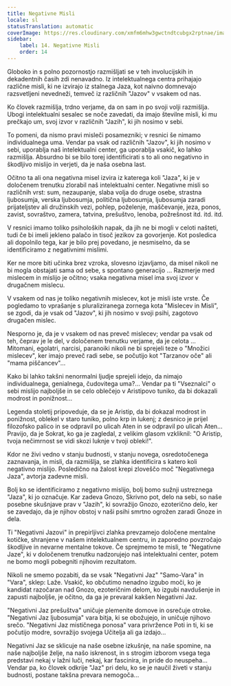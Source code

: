 ```yaml
---
title: Negativne Misli
locale: sl
statusTranslation: automatic
coverImage: https://res.cloudinary.com/xmfm6mhw3gwctndtcubgx2rptnae/image/upload/v1740468922/small_cover_tratado_de_psicologia_revolucionaria_a4c0dca4e0.webp
sidebar:
    label: 14. Negativne Misli
    order: 14
---
```

Globoko in s polno pozornostjo razmišljati se v teh involucijskih in dekadentnih časih zdi nenavadno. Iz intelektualnega centra prihajajo različne misli, ki ne izvirajo iz stalnega Jaza, kot naivno domnevajo razsvetljeni nevedneži, temveč iz različnih "Jazov" v vsakem od nas.

Ko človek razmišlja, trdno verjame, da on sam in po svoji volji razmišlja. Ubogi intelektualni sesalec se noče zavedati, da imajo številne misli, ki mu prečkajo um, svoj izvor v različnih "Jazih", ki jih nosimo v sebi.

To pomeni, da nismo pravi misleči posamezniki; v resnici še nimamo individualnega uma. Vendar pa vsak od različnih "Jazov", ki jih nosimo v sebi, uporablja naš intelektualni center, ga uporablja vsakič, ko lahko razmišlja. Absurdno bi se bilo torej identificirati s to ali ono negativno in škodljivo mislijo in verjeti, da je naša osebna last.

Očitno ta ali ona negativna misel izvira iz katerega koli "Jaza", ki je v določenem trenutku zlorabil naš intelektualni center. Negativne misli so različnih vrst: sum, nezaupanje, slaba volja do druge osebe, strastna ljubosumja, verska ljubosumja, politična ljubosumja, ljubosumja zaradi prijateljstev ali družinskih vezi, pohlep, poželenje, maščevanje, jeza, ponos, zavist, sovraštvo, zamera, tatvina, prešuštvo, lenoba, požrešnost itd. itd. itd.

V resnici imamo toliko psiholoških napak, da jih ne bi mogli v celoti našteti, tudi če bi imeli jekleno palačo in tisoč jezikov za govorjenje. Kot posledica ali dopolnilo tega, kar je bilo prej povedano, je nesmiselno, da se identificiramo z negativnimi mislimi.

Ker ne more biti učinka brez vzroka, slovesno izjavljamo, da misel nikoli ne bi mogla obstajati sama od sebe, s spontano generacijo ... Razmerje med mislecem in mislijo je očitno; vsaka negativna misel ima svoj izvor v drugačnem mislecu.

V vsakem od nas je toliko negativnih mislecev, kot je misli iste vrste. Če pogledamo to vprašanje s pluraliziranega zornega kota "Mislecev in Misli", se zgodi, da je vsak od "Jazov", ki jih nosimo v svoji psihi, zagotovo drugačen mislec.

Nesporno je, da je v vsakem od nas preveč mislecev; vendar pa vsak od teh, čeprav je le del, v določenem trenutku verjame, da je celota ... Mitomani, egolatri, narcisi, paranoiki nikoli ne bi sprejeli teze o "Množici mislecev", ker imajo preveč radi sebe, se počutijo kot "Tarzanov oče" ali "mama piščancev"...

Kako bi lahko takšni nenormalni ljudje sprejeli idejo, da nimajo individualnega, genialnega, čudovitega uma?... Vendar pa ti "Vseznalci" o sebi mislijo najboljše in se celo oblečejo v Aristipovo tuniko, da bi dokazali modrost in ponižnost...

Legenda stoletij pripoveduje, da se je Aristip, da bi dokazal modrost in ponižnost, oblekel v staro tuniko, polno krp in lukenj; z desnico je prijel filozofsko palico in se odpravil po ulicah Aten in se odpravil po ulicah Aten... Pravijo, da je Sokrat, ko ga je zagledal, z velikim glasom vzkliknil: "O Aristip, tvoja nečimrnost se vidi skozi luknje v tvoji obleki!".

Kdor ne živi vedno v stanju budnosti, v stanju novega, osredotočenega zaznavanja, in misli, da razmišlja, se zlahka identificira s katero koli negativno mislijo. Posledično na žalost krepi zloveščo moč "Negativnega Jaza", avtorja zadevne misli.

Bolj ko se identificiramo z negativno mislijo, bolj bomo sužnji ustreznega "Jaza", ki jo označuje. Kar zadeva Gnozo, Skrivno pot, delo na sebi, so naše posebne skušnjave prav v "Jazih", ki sovražijo Gnozo, ezoterično delo, ker se zavedajo, da je njihov obstoj v naši psihi smrtno ogrožen zaradi Gnoze in dela.

Ti "Negativni Jazovi" in prepirljivci zlahka prevzamejo določene mentalne kotičke, shranjene v našem intelektualnem centru, in zaporedno povzročajo škodljive in nevarne mentalne tokove. Če sprejmemo te misli, te "Negativne Jaze", ki v določenem trenutku nadzorujejo naš intelektualni center, potem ne bomo mogli pobegniti njihovim rezultatom.

Nikoli ne smemo pozabiti, da se vsak "Negativni Jaz" "Samo-Vara" in "Vara", sklep: Laže. Vsakič, ko občutimo nenadno izgubo moči, ko je kandidat razočaran nad Gnozo, ezoteričnim delom, ko izgubi navdušenje in zapusti najboljše, je očitno, da ga je prevaral kakšen Negativni Jaz.

"Negativni Jaz prešuštva" uničuje plemenite domove in osrečuje otroke. "Negativni Jaz ljubosumja" vara bitja, ki se obožujejo, in uničuje njihovo srečo. "Negativni Jaz mističnega ponosa" vara privržence Poti in ti, ki se počutijo modre, sovražijo svojega Učitelja ali ga izdajo...

Negativni Jaz se sklicuje na naše osebne izkušnje, na naše spomine, na naše najboljše želje, na našo iskrenost, in s strogim izborom vsega tega predstavi nekaj v lažni luči, nekaj, kar fascinira, in pride do neuspeha... Vendar pa, ko človek odkrije "Jaz" pri delu, ko se je naučil živeti v stanju budnosti, postane takšna prevara nemogoča...

